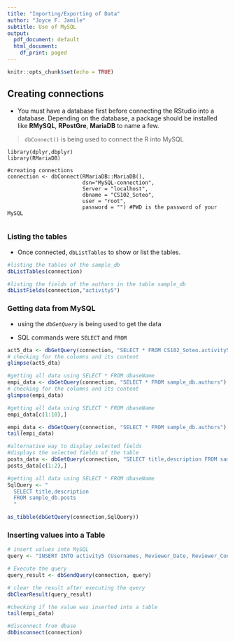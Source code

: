 ```yaml
---
title: "Importing/Exporting of Data"
author: "Joyce F. Jamile"
subtitle: Use of MySQL
output:
  pdf_document: default
  html_document:
    df_print: paged
---
```


```r
knitr::opts_chunk$set(echo = TRUE)
```

## Creating connections

+ You must have a database first before connecting the RStudio into a database. Depending on the database, a package should be installed like **RMySQL**, **RPostGre**, **MariaDB** to name a few.

> `dbConnect()` is being used to connect the R into MySQL

```
library(dplyr,dbplyr)
library(RMariaDB) 

#creating connections
connection <- dbConnect(RMariaDB::MariaDB(), 
                        dsn="MySQL-connection",
                        Server = "localhost",
                        dbname = "CS102_Soteo", 
                        user = "root", 
                        password = "") #PWD is the password of your MySQL
                        
```


### Listing the tables

+ Once connected, `dbListTables` to show or list the tables.



```r
#listing the tables of the sample_db 
dbListTables(connection)
```


```r
#listing the fields of the authors in the table sample_db
dbListFields(connection,"activity5")
```

### Getting data from MySQL

+ using the *`dbGetQuery`* is being used to get the data

+ SQL commands were `SELECT` and `FROM`


```r
act5_dta <- dbGetQuery(connection, "SELECT * FROM CS102_Soteo.activity5")
# checking for the columns and its content
glimpse(act5_dta)
```

```r
#getting all data using SELECT * FROM dbaseName
empi_data <- dbGetQuery(connection, "SELECT * FROM sample_db.authors")
# checking for the columns and its content
glimpse(empi_data)
```


```r
#getting all data using SELECT * FROM dbaseName
empi_data[c(1:10),]
```

```r
empi_data <- dbGetQuery(connection, "SELECT * FROM sample_db.authors")
tail(empi_data)
```

```r
#alternative way to display selected fields
#displays the selected fields of the table
posts_data <- dbGetQuery(connection, "SELECT title,description FROM sample_db.posts")
posts_data[c(1:2),]
```

```r
#getting all data using SELECT * FROM dbaseName
SqlQuery <- "
  SELECT title,description 
  FROM sample_db.posts
  "

as_tibble(dbGetQuery(connection,SqlQuery))
```

### Inserting values into a Table

```r
# insert values into MySQL
query <- "INSERT INTO activity5 (Usernames, Reviewer_Date, Reviewer_Content, Rating) VALUES ('=G=', '11 December 2001', 'Color me stupid but I thought *Pulp Fiction* sucked. Being creative is easy when there are no rules...as in fantasies and cartoons and, well, pulp fiction. Creativity is not easy when the rules of reality are imposed. The reason why it took me several sessions over several  years to finally assimilate this boring piece of filmdom crap is simply because its silly story and peculiar characters are one dimensional sensationalistic nonsense which almost anyone could have created and I personally found them boring...not unlike Sunday morning cartoons. Of course that criticism flies in a face of incredible popularity by the public and critics alike not to mention an Oscar and countless other awards. Go figure. Bottom line, *Pulp...* -is- pulp fiction brought to the big screen with all the gratuitous filth and violence of a dime novel but without the one thing which could really have made it interesting. Why no T&A???', '10/10')"

# Execute the query
query_result <- dbSendQuery(connection, query)

# clear the result after executing the query
dbClearResult(query_result)
```


```r
#checking if the value was inserted into a table
tail(empi_data)
```
```r
#disconnect from dbase
dbDisconnect(connection)
```